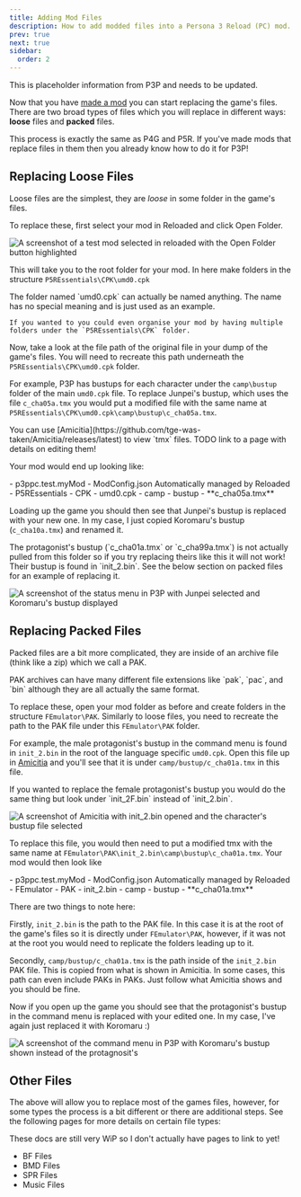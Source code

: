 ```yaml
---
title: Adding Mod Files
description: How to add modded files into a Persona 3 Reload (PC) mod.
prev: true
next: true
sidebar:
  order: 2
---
```



<Aside>This is placeholder information from P3P and needs to be updated.</Aside>

Now that you have [made a mod](../making-a-mod) you can start replacing the game's files. There are two broad types of files which you will replace in different ways: **loose** files and **packed** files.

<Aside>
  This process is exactly the same as P4G and P5R. If you've made mods that
  replace files in them then you already know how to do it for P3P!
</Aside>

## Replacing Loose Files

Loose files are the simplest, they are _loose_ in some folder in the game's files.

To replace these, first select your mod in Reloaded and click Open Folder.

![A screenshot of a test mod selected in reloaded with the Open Folder button highlighted](../../../../../assets/p3p/getting-started/replacing-files/open-mod-folder.png)

This will take you to the root folder for your mod. In here make folders in the structure `P5REssentials\CPK\umd0.cpk`

<Aside>
    The folder named `umd0.cpk` can actually be named anything. The name has no special meaning and is just used as an example.

    If you wanted to you could even organise your mod by having multiple folders under the `P5REssentials\CPK` folder.

</Aside>

Now, take a look at the file path of the original file in your dump of the game's files. You will need to recreate this path underneath the `P5REssentials\CPK\umd0.cpk` folder.

For example, P3P has bustups for each character under the `camp\bustup` folder of the main `umd0.cpk` file.
To replace Junpei's bustup, which uses the file `c_cha05a.tmx` you would put a modified file with the same name at `P5REssentials\CPK\umd0.cpk\camp\bustup\c_cha05a.tmx`.

<Aside type="tip">
  You can use
  [Amicitia](https://github.com/tge-was-taken/Amicitia/releases/latest) to view
  `tmx` files. TODO link to a page with details on editing them!
</Aside>

Your mod would end up looking like:

<FileTree>
  - p3ppc.test.myMod 
    - ModConfig.json Automatically managed by Reloaded 
    - P5REssentials 
      - CPK 
        - umd0.cpk 
          - camp 
            - bustup 
              - **c_cha05a.tmx**
</FileTree>

Loading up the game you should then see that Junpei's bustup is replaced with your new one. In my case, I just copied Koromaru's bustup (`c_cha10a.tmx`) and renamed it.

<Aside>
  The protagonist's bustup (`c_cha01a.tmx` or `c_cha99a.tmx`) is not actually
  pulled from this folder so if you try replacing theirs like this it will not
  work! Their bustup is found in `init_2.bin`. See the below section on packed
  files for an example of replacing it.
</Aside>

![A screenshot of the status menu in P3P with Junpei selected and Koromaru's bustup displayed](../../../../../assets/p3p/getting-started/replacing-files/koromaru-over-junpei.png)

## Replacing Packed Files

Packed files are a bit more complicated, they are inside of an archive file (think like a zip) which we call a PAK.

<Aside>
  PAK archives can have many different file extensions like `pak`, `pac`, and
  `bin` although they are all actually the same format.
</Aside>

To replace these, open your mod folder as before and create folders in the structure `FEmulator\PAK`.
Similarly to loose files, you need to recreate the path to the PAK file under this `FEmulator\PAK` folder.

For example, the male protagonist's bustup in the command menu is found in `init_2.bin` in the root of the language specific `umd0.cpk`.
Open this file up in [Amicitia](https://github.com/tge-was-taken/Amicitia/releases/latest) and you'll see that it is under `camp/bustup/c_cha01a.tmx` in this file.

<Aside type="tip">
  If you wanted to replace the female protagonist's bustup you would do the same
  thing but look under `init_2F.bin` instead of `init_2.bin`.
</Aside>

![A screenshot of Amicitia with init_2.bin opened and the character's bustup file selected](../../../../../assets/p3p/getting-started/replacing-files/init_2.bin.png)

To replace this file, you would then need to put a modified tmx with the same name at `FEmulator\PAK\init_2.bin\camp\bustup\c_cha01a.tmx`.
Your mod would then look like

<FileTree>
  - p3ppc.test.myMod 
    - ModConfig.json Automatically managed by Reloaded 
    - FEmulator 
      - PAK 
        - init_2.bin 
          - camp 
            - bustup 
              - **c_cha01a.tmx**
</FileTree>

There are two things to note here:

Firstly, `init_2.bin` is the path to the PAK file. In this case it is at the root of the game's files so it is directly under `FEmulator\PAK`, however, if it was not at the root you would need to replicate the folders leading up to it.

Secondly, `camp/bustup/c_cha01a.tmx` is the path inside of the `init_2.bin` PAK file. This is copied from what is shown in Amicitia. In some cases, this path can even include PAKs in PAKs. Just follow what Amicitia shows and you should be fine.

Now if you open up the game you should see that the protagonist's bustup in the command menu is replaced with your edited one. In my case, I've again just replaced it with Koromaru :)

![A screenshot of the command menu in P3P with Koromaru's bustup shown instead of the protagnosit's](../../../../../assets/p3p/getting-started/replacing-files/koromaru-over-protag.png)

## Other Files

The above will allow you to replace most of the games files, however, for some types the process is a bit different or there are additional steps.
See the following pages for more details on certain file types:

<Aside type="caution">
  These docs are still very WiP so I don't actually have pages to link to yet!
</Aside>

- BF Files
- BMD Files
- SPR Files
- Music Files
